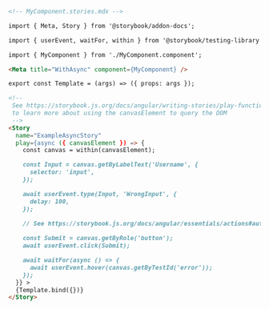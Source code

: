 ```md
<!-- MyComponent.stories.mdx -->

import { Meta, Story } from '@storybook/addon-docs';

import { userEvent, waitFor, within } from '@storybook/testing-library';

import { MyComponent } from './MyComponent.component';

<Meta title="WithAsync" component={MyComponent} />

export const Template = (args) => ({ props: args });

<!--  
 See https://storybook.js.org/docs/angular/writing-stories/play-function#working-with-the-canvas
 to learn more about using the canvasElement to query the DOM
 -->
<Story
  name="ExampleAsyncStory"
  play={async ({ canvasElement }) => {
    const canvas = within(canvasElement);

    const Input = canvas.getByLabelText('Username', {
      selector: 'input',
    });

    await userEvent.type(Input, 'WrongInput', {
      delay: 100,
    });

    // See https://storybook.js.org/docs/angular/essentials/actions#automatically-matching-args to learn how to setup logging in the Actions panel
    
    const Submit = canvas.getByRole('button');
    await userEvent.click(Submit);

    await waitFor(async () => {
      await userEvent.hover(canvas.getByTestId('error'));
    });
  }} >
  {Template.bind({})}
</Story>
```